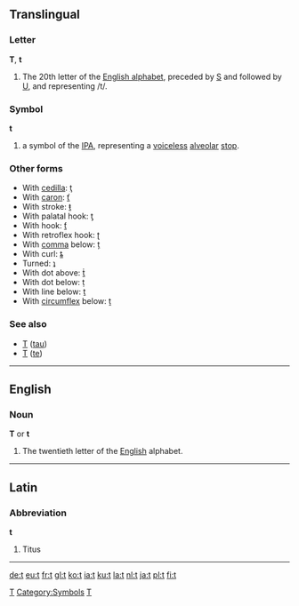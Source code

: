 {{see|T}}
==Translingual==
===Letter===
'''T''', '''t'''

#The 20th letter of the [[Wiktionary:About Roman script|English alphabet]], preceded by [[S]] and followed by [[U]], and representing /t/.

===Symbol===
'''t'''

#a symbol of the [[IPA]], representing a [[voiceless]] [[alveolar]] [[stop]].

===Other forms===
*With [[cedilla]]: [[ţ]]
*With [[caron]]: [[ť]]
*With stroke: [[ŧ]]
*With palatal hook: [[ƫ]]
*With hook: [[ƭ]]
*With retroflex hook: [[ʈ]]
*With [[comma]] below: [[ț]]
*With curl: [[ȶ]]
*Turned: [[ʇ]]
*With dot above: [[ṫ]]
*With dot below: [[ṭ]]
*With line below: [[ṯ]]
*With [[circumflex]] below: [[ṱ]]

===See also===
*[[Τ]] ([[tau]])
*[[Т]] ([[te]])
[[Category:Latin letters|T]]
[[Category:Symbols]]
[[Category:IPA symbols|T]]
----

==English==

===Noun===
'''T''' or '''t'''

#The twentieth letter of the [[English]] alphabet.
----

==Latin==
===Abbreviation===
'''t'''
#Titus
----

[[de:t]]
[[eu:t]]
[[fr:t]]
[[gl:t]]
[[ko:t]]
[[ia:t]]
[[ku:t]]
[[la:t]]
[[nl:t]]
[[ja:t]]
[[pl:t]]
[[fi:t]]
